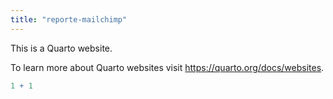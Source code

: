 ```yaml
---
title: "reporte-mailchimp"
---
```


This is a Quarto website.

To learn more about Quarto websites visit <https://quarto.org/docs/websites>.

```r
1 + 1
```

